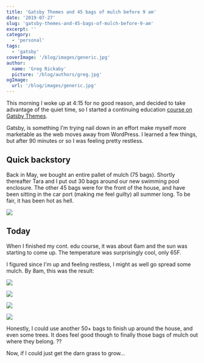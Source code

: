 ```yaml
---
title: 'Gatsby Themes and 45 bags of mulch before 9 am'
date: '2019-07-27'
slug: 'gatsby-themes-and-45-bags-of-mulch-before-9-am'
excerpt: ''
category:
  - 'personal'
tags:
  - 'gatsby'
coverImage: '/blog/images/generic.jpg'
author:
  name: 'Greg Rickaby'
  picture: '/blog/authors/greg.jpg'
ogImage:
  url: '/blog/images/generic.jpg'
---
```


This morning I woke up at 4:15 for no good reason, and decided to take advantage of the quiet time, so I started a continuing education [course on Gatsby Themes](https://egghead.io/courses/gatsby-theme-authoring).

Gatsby, is something I'm trying nail down in an effort make myself more marketable as the web moves away from WordPress. I learned a few things, but after 90 minutes or so I was feeling pretty restless.

## Quick backstory

Back in May, we bought an entire pallet of mulch (75 bags). Shortly thereafter Tara and I put out 30 bags around our new swimming pool enclosure. The other 45 bags were for the front of the house, and have been sitting in the car port (making me feel guilty) all summer long. To be fair, it has been hot as hell.

![](/blog/images/img_5959.jpg)

## Today

When I finished my cont. edu course, it was about 6am and the sun was starting to come up. The temperature was surprisingly cool, only 65F.

I figured since I'm up and feeling restless, I might as well go spread some mulch. By 8am, this was the result:

![](/blog/images/img_6261.jpg)

![](/blog/images/img_6259.jpg)

![](/blog/images/img_6258.jpg)

![](/blog/images/img_6262.jpg)

Honestly, I could use another 50+ bags to finish up around the house, and even some trees. It does feel good though to finally those bags of mulch out where they belong. ??

Now, if I could just get the darn grass to grow...
